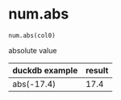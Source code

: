 # num.abs { #duckops.num.abs }

`num.abs(col0)`

absolute value

| duckdb example | result |
| -------------- | ------ |
| abs(-17.4) | 17.4 |
